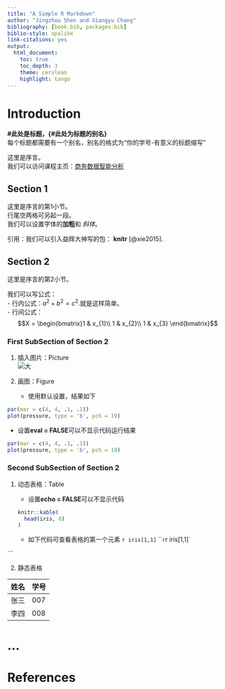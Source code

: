 ---
title: "A Simple R Markdown"
author: "Jingzhou Shen and Xiangyu Chang"
bibliography: [book.bib, packages.bib]
biblio-style: apalike
link-citations: yes
output: 
  html_document:
    toc: true
    toc_depth: 3
    theme: cerulean
    highlight: tango
---

# Introduction {#你的学号-intro}

**#此处是标题，{#此处为标题的别名}**  
每个标题都需要有一个别名，别名的格式为“你的学号-有意义的标题缩写”

这里是序言。  
我们可以访问课程主页：[商务数据智能分析](http://xiangyuchang.github.io/course1/index.html)

## Section 1 {#你的学号-sec-1}

这里是序言的第1小节。  
行尾空两格可另起一段。  
我们可以设置字体的**加粗**和 _斜体_。 

引用：我们可以引入益辉大神写的包： **knitr** [@xie2015].  


## Section 2 {#你的学号-sec-2}

这里是序言的第2小节。

我们可以写公式：  
- 行内公式：$a^2 + b^2 = c^2$.就是这样简单。  
- 行间公式：
$$X = \begin{bmatrix}1 & x_{1}\\
1 & x_{2}\\
1 & x_{3}
\end{bmatrix}$$

### First SubSection of Section 2 {#你的学号-sec-2.1}

1. 插入图片：Picture  
![大](./Rword.png)

2. 画图：Figure

   - 使用默认设置，结果如下
    
```{r}
par(mar = c(4, 4, .1, .1))
plot(pressure, type = 'b', pch = 19)
```


   - 设置**eval = FALSE**可以不显示代码运行结果


```{r eval=FALSE}
par(mar = c(4, 4, .1, .1))
plot(pressure, type = 'b', pch = 19)
```

### Second SubSection of Section 2 {#你的学号-sec-2.2}

1. 动态表格：Table   

   - 设置**echo = FALSE**可以不显示代码  
```{r echo=FALSE}
knitr::kable(
  head(iris, 6)
)
```

   - 如下代码可查看表格的第一个元素 `r iris[1,1]` 
```{r eval=FALSE}

`r iris[1,1]`

```

    
2. 静态表格

姓名 | 学号
---- | ----
张三 | 007
李四 | 008


# ...

# References {#你的学号-ref}
